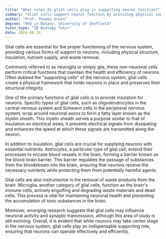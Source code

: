 ```yaml
---
title: "What roles do glial cells play in supporting neural function?"
summary: "Glial cells support neural function by providing physical support, insulation, nutrients, and aiding in waste removal."
author: "Prof. Thomas Green"
degree: "PhD in Botany, University of Sheffield"
tutor_type: "IB Biology Tutor"
date: 2024-08-16
---
```


Glial cells are essential for the proper functioning of the nervous system, providing various forms of support to neurons, including physical structure, insulation, nutrient supply, and waste removal.

Commonly referred to as neuroglia or simply glia, these non-neuronal cells perform critical functions that maintain the health and efficiency of neurons. Often dubbed the "supporting cells" of the nervous system, glial cells create a physical framework that holds neurons in place and preserves their structural integrity.

One of the primary functions of glial cells is to provide insulation for neurons. Specific types of glial cells, such as oligodendrocytes in the central nervous system and Schwann cells in the peripheral nervous system, wrap around neuronal axons to form a fatty layer known as the myelin sheath. This myelin sheath serves a purpose similar to that of insulation on electrical wires; it prevents electrical signals from dissipating and enhances the speed at which these signals are transmitted along the neuron.

In addition to insulation, glial cells are crucial for supplying neurons with essential nutrients. Astrocytes, a particular type of glial cell, extend their processes to encase blood vessels in the brain, forming a barrier known as the blood-brain barrier. This barrier regulates the passage of substances from the bloodstream into the brain, ensuring that neurons receive the necessary nutrients while protecting them from potentially harmful agents.

Glial cells are also instrumental in the removal of waste products from the brain. Microglia, another category of glial cells, function as the brain's immune cells, actively engulfing and degrading waste materials and dead cells. This process is vital for maintaining neuronal health and preventing the accumulation of toxic substances in the brain.

Moreover, emerging research suggests that glial cells may influence neuronal activity and synaptic transmission, although this area of study is still evolving. Overall, it is evident that while neurons may take center stage in the nervous system, glial cells play an indispensable supporting role, ensuring that neurons can operate effectively and efficiently.
    